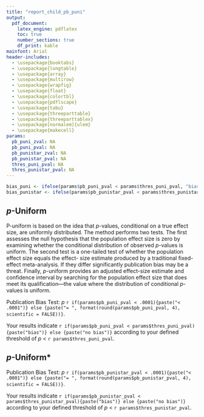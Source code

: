 ```yaml
---
title: "report_child_pb_puni"
output:
  pdf_document:
    latex_engine: pdflatex
    toc: true
    number_sections: true
    df_print: kable
mainfont: Arial
header-includes:
  - \usepackage{booktabs}
  - \usepackage{longtable}
  - \usepackage{array}
  - \usepackage{multirow}
  - \usepackage{wrapfig}
  - \usepackage{float}
  - \usepackage{colortbl}
  - \usepackage{pdflscape}
  - \usepackage{tabu}
  - \usepackage{threeparttable}
  - \usepackage{threeparttablex}
  - \usepackage[normalem]{ulem}
  - \usepackage{makecell}
params:
  pb_puni_zval: NA
  pb_puni_pval: NA
  pb_punistar_zval: NA
  pb_punistar_pval: NA
  thres_puni_pval: NA
  thres_punistar_pval: NA
---
```


```r
bias_puni <- ifelse(params$pb_puni_pval < params$thres_puni_pval, "bias", "no bias")
bias_punistar <- ifelse(params$pb_punistar_pval < params$thres_punistar_pval, "bias", "no bias")
```


## _p_-Uniform

P-uniform is based on the idea that _p_-values, conditional on a true effect size, are uniformly distributed. The method performs two tests. The first assesses the null hypothesis that the population effect size is zero by examining whether the conditional distribution of observed _p_-values is uniform. The second test is a one-tailed test of whether the population effect size equals the effect- size estimate produced by a traditional fixed-effect meta-analysis. If they differ significantly publication bias may be a threat. Finally, _p_-uniform provides an adjusted effect-size estimate and confidence interval by searching for the population effect size that does meet its qualification—the value where the distribution of conditional _p_-values is uniform.

Publication Bias Test: _p_ `r if(params$pb_puni_pval < .0001){paste("< .0001")} else {paste("= ", format(round(params$pb_puni_pval, 4), scientific = FALSE))}`. 

Your results indicate `r if(params$pb_puni_pval < params$thres_puni_pval){paste("bias")} else {paste("no bias")}` according to your defined threshold of _p_ < `r params$thres_puni_pval`.


## _p_-Uniform*

Publication Bias Test: _p_ `r if(params$pb_punistar_pval < .0001){paste("< .0001")} else {paste("= ", format(round(params$pb_punistar_pval, 4), scientific = FALSE))}`. 

Your results indicate `r if(params$pb_punistar_pval < params$thres_punistar_pval){paste("bias")} else {paste("no bias")}` according to your defined threshold of _p_ < `r params$thres_punistar_pval`.
